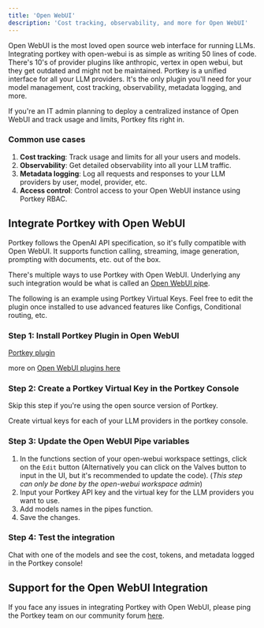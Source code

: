 ```yaml
---
title: 'Open WebUI'
description: 'Cost tracking, observability, and more for Open WebUI'
---
```


Open WebUI is the most loved open source web interface for running LLMs. Integrating portkey with open-webui is as simple as writing 50 lines of code.
There's 10's of provider plugins like anthropic, vertex in open webui, but they get outdated and might not be maintained. 
Portkey is a unified interface for all your LLM providers. It's the only plugin you'll need for your model management, cost tracking, observability, metadata logging, and more.

If you're an IT admin planning to deploy a centralized instance of Open WebUI and track usage and limits, Portkey fits right in.

### Common use cases
1. **Cost tracking**: Track usage and limits for all your users and models.
2. **Observability**: Get detailed observability into all your LLM traffic.
3. **Metadata logging**: Log all requests and responses to your LLM providers by user, model, provider, etc.
4. **Access control**: Control access to your Open WebUI instance using Portkey RBAC.


## Integrate Portkey with Open WebUI
Portkey follows the OpenAI API specification, so it's fully compatible with Open WebUI. 
It supports function calling, streaming, image generation, prompting with documents, etc. out of the box.

There's multiple ways to use Portkey with Open WebUI.
Underlying any such integration would be what is called an [Open WebUI pipe](https://docs.openwebui.com/tutorials/plugin/functions/#pipe-function).

The following is an example using Portkey Virtual Keys.
Feel free to edit the plugin once installed to use advanced features like Configs, Conditional routing, etc.

### Step 1: Install Portkey Plugin in Open WebUI
[Portkey plugin](https://openwebui.com/f/nath/portkey/)

more on [Open WebUI plugins here](https://docs.openwebui.com/tutorials/plugin/functions)

### Step 2: Create a Portkey Virtual Key in the Portkey Console
<Note>
    Skip this step if you're using the open source version of Portkey.
</Note>

Create virtual keys for each of your LLM providers in the portkey console.

### Step 3: Update the Open WebUI Pipe variables
1. In the functions section of your open-webui workspace settings, click on the `Edit` button
(Alternatively you can click on the Valves button to input in the UI, but it's recommended to update the code).
(_This step can only be done by the open-webui workspace admin_)
2. Input your Portkey API key and the virtual key for the LLM providers you want to use.
3. Add models names in the pipes function.
4. Save the changes.

### Step 4: Test the integration
Chat with one of the models and see the cost, tokens, and metadata logged in the Portkey console!

## Support for the Open WebUI Integration

If you face any issues in integrating Portkey with Open WebUI, please ping the Portkey team on our community forum [here](https://portkey.wiki/community).